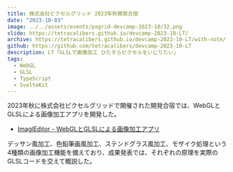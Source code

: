 ```yaml
---
title: 株式会社ピクセルグリッド 2023年秋開発合宿
date: "2023-10-03"
image: ../../assets/events/pxgrid-devcamp-2023-10/32.png
slide: https://tetracalibers.github.io/devcamp-2023-10-LT/
archive: https://tetracalibers.github.io/devcamp-2023-10-LT/with-note/
github: https://github.com/tetracalibers/devcamp-2023-10-LT
description: LT「GLSLで画像加工 ひたすらピクセルをいじりたい」
tags:
  - WebGL
  - GLSL
  - TypeScript
  - SvelteKit
---
```


2023年秋に株式会社ピクセルグリッドで開催された開発合宿では、WebGLとGLSLによる画像加工アプリを開発した。

- [ImaglEditor - WebGLとGLSLによる画像加工アプリ](/projects/imagl-editor)

デッサン風加工、色鉛筆画風加工、ステンドグラス風加工、モザイク処理という4種類の画像加工機能を備えており、成果発表では、それぞれの原理を実際のGLSLコードを交えて概説した。
